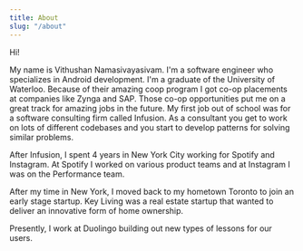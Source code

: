 ```yaml
---
title: About
slug: "/about"
---
```


Hi!

My name is Vithushan Namasivayasivam. I'm a software engineer who specializes in Android development. I'm a graduate
of the University of Waterloo. Because of their amazing coop program I got co-op placements at companies like Zynga
and SAP. Those co-op opportunities put me on a great track for amazing jobs in the future. My first job out of school
was for a software consulting firm called Infusion. As a consultant you get to work on lots of different codebases and
you start to develop patterns for solving similar problems.

After Infusion, I spent 4 years in New York City working for Spotify and Instagram. At Spotify I worked on various
product teams and at Instagram I was on the Performance team. 

After my time in New York, I moved back to my hometown Toronto to join an early stage startup. Key Living was a real
estate startup that wanted to deliver an innovative form of home ownership.

Presently, I work at Duolingo building out new types of lessons for our users. 